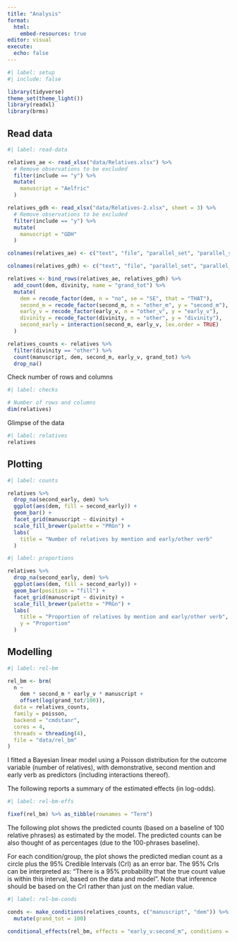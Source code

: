 ```yaml
---
title: "Analysis"
format:
  html:
    embed-resources: true
editor: visual
execute: 
  echo: false
---
```


```r
#| label: setup
#| include: false

library(tidyverse)
theme_set(theme_light())
library(readxl)
library(brms)
```

## Read data

```r
#| label: read-data

relatives_ae <- read_xlsx("data/Relatives.xlsx") %>%
  # Remove observations to be excluded
  filter(include == "y") %>%
  mutate(
    manuscript = "Aelfric"
  )

relatives_gdh <- read_xlsx("data/Relatives-2.xlsx", sheet = 3) %>%
  # Remove observations to be excluded
  filter(include == "y") %>%
  mutate(
    manuscript = "GDH"
  )

colnames(relatives_ae) <- c("text", "file", "parallel_set", "parallel_set_id", "dem", "second_m", "include", "early_v", "correlative", "the", "divinity", "generic", "be", "manuscript")

colnames(relatives_gdh) <- c("text", "file", "parallel_set", "parallel_set_id", "dem", "second_m", "include", "early_v", "correlative", "the", "divinity", "generic", "be", "antecedent", "manuscript")

relatives <- bind_rows(relatives_ae, relatives_gdh) %>%
  add_count(dem, divinity, name = "grand_tot") %>%
  mutate(
    dem = recode_factor(dem, n = "no", se = "SE", that = "THAT"),
    second_m = recode_factor(second_m, n = "other_m", y = "second_m"),
    early_v = recode_factor(early_v, n = "other_v", y = "early_v"),
    divinity = recode_factor(divinity, n = "other", y = "divinity"),
    second_early = interaction(second_m, early_v, lex.order = TRUE)
  )

relatives_counts <- relatives %>%
  filter(divinity == "other") %>%
  count(manuscript, dem, second_m, early_v, grand_tot) %>%
  drop_na()
```

Check number of rows and columns

```r
#| label: checks

# Number of rows and columns
dim(relatives)
```

Glimpse of the data

```r
#| label: relatives
relatives
```

## Plotting

```r
#| label: counts

relatives %>%
  drop_na(second_early, dem) %>%
  ggplot(aes(dem, fill = second_early)) +
  geom_bar() +
  facet_grid(manuscript ~ divinity) +
  scale_fill_brewer(palette = "PRGn") +
  labs(
    title = "Number of relatives by mention and early/other verb"
  )
```

```r
#| label: proportions

relatives %>%
  drop_na(second_early, dem) %>%
  ggplot(aes(dem, fill = second_early)) +
  geom_bar(position = "fill") +
  facet_grid(manuscript ~ divinity) +
  scale_fill_brewer(palette = "PRGn") +
  labs(
    title = "Proportion of relatives by mention and early/other verb",
    y = "Proportion"
  )
```

## Modelling

```r
#| label: rel-bm

rel_bm <- brm(
  n ~
    dem * second_m * early_v * manuscript +
    offset(log(grand_tot/100)),
  data = relatives_counts,
  family = poisson,
  backend = "cmdstanr",
  cores = 4,
  threads = threading(4),
  file = "data/rel_bm"
)
```

I fitted a Bayesian linear model using a Poisson distribution for the outcome variable (number of relatives), with demonstrative, second mention and early verb as predictors (including interactions thereof).

The following reports a summary of the estimated effects (in log-odds).

```r
#| label: rel-bm-effs

fixef(rel_bm) %>% as_tibble(rownames = "Term")
```

The following plot shows the predicted counts (based on a baseline of 100 relative phrases) as estimated by the model. The predicted counts can be also thought of as percentages (due to the 100-phrases baseline).

For each condition/group, the plot shows the predicted median count as a circle plus the 95% Credible Intervals (CrI) as an error bar. The 95% CrIs can be interpreted as: "There is a 95% probability that the true count value is within this interval, based on the data and model". Note that inference should be based on the CrI rather than just on the median value.

```r
#| label: rel-bm-conds

conds <- make_conditions(relatives_counts, c("manuscript", "dem")) %>%
  mutate(grand_tot = 100)

conditional_effects(rel_bm, effects = "early_v:second_m", conditions = conds)
```
